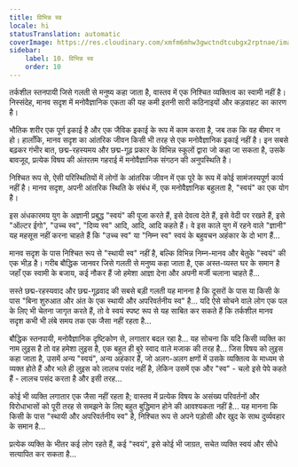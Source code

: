 ```yaml
---
title: विभिन्न स्व
locale: hi
statusTranslation: automatic
coverImage: https://res.cloudinary.com/xmfm6mhw3gwctndtcubgx2rptnae/image/upload/v1740468922/small_cover_tratado_de_psicologia_revolucionaria_a4c0dca4e0.webp
sidebar:
    label: 10. विभिन्न स्व
    order: 10
---
```

तर्कशील स्तनपायी जिसे गलती से मनुष्य कहा जाता है, वास्तव में एक निश्चित व्यक्तित्व का स्वामी नहीं है। निस्संदेह, मानव सदृश में मनोवैज्ञानिक एकता की यह कमी इतनी सारी कठिनाइयों और कड़वाहट का कारण है।

भौतिक शरीर एक पूर्ण इकाई है और एक जैविक इकाई के रूप में काम करता है, जब तक कि वह बीमार न हो। हालाँकि, मानव सदृश का आंतरिक जीवन किसी भी तरह से एक मनोवैज्ञानिक इकाई नहीं है। इन सबसे बढ़कर गंभीर बात, छद्म-रहस्यमय और छद्म-गूढ़ प्रकार के विभिन्न स्कूलों द्वारा जो कहा जा सकता है, उसके बावजूद, प्रत्येक विषय की अंतरतम गहराई में मनोवैज्ञानिक संगठन की अनुपस्थिति है।

निश्चित रूप से, ऐसी परिस्थितियों में लोगों के आंतरिक जीवन में एक पूरे के रूप में कोई सामंजस्यपूर्ण कार्य नहीं है। मानव सदृश, अपनी आंतरिक स्थिति के संबंध में, एक मनोवैज्ञानिक बहुलता है, "स्वयं" का एक योग है।

इस अंधकारमय युग के अज्ञानी प्रबुद्ध "स्वयं" की पूजा करते हैं, इसे देवत्व देते हैं, इसे वेदी पर रखते हैं, इसे "ऑल्टर ईगो", "उच्च स्व", "दिव्य स्व" आदि, आदि, आदि कहते हैं। वे इस काले युग में रहने वाले "ज्ञानी" यह महसूस नहीं करना चाहते हैं कि "उच्च स्व" या "निम्न स्व" स्वयं के बहुवचन अहंकार के दो भाग हैं...

मानव सदृश के पास निश्चित रूप से "स्थायी स्व" नहीं है, बल्कि विभिन्न निम्न-मानव और बेतुके "स्वयं" की एक भीड़ है। गरीब बौद्धिक जानवर जिसे गलती से मनुष्य कहा जाता है, एक अस्त-व्यस्त घर के समान है जहाँ एक स्वामी के बजाय, कई नौकर हैं जो हमेशा आज्ञा देना और अपनी मर्जी चलाना चाहते हैं...

सस्ते छद्म-रहस्यवाद और छद्म-गूढ़वाद की सबसे बड़ी गलती यह मानना है कि दूसरों के पास या किसी के पास "बिना शुरुआत और अंत के एक स्थायी और अपरिवर्तनीय स्व" है... यदि ऐसे सोचने वाले लोग एक पल के लिए भी चेतना जागृत करते हैं, तो वे स्वयं स्पष्ट रूप से यह साबित कर सकते हैं कि तर्कशील मानव सदृश कभी भी लंबे समय तक एक जैसा नहीं रहता है...

बौद्धिक स्तनपायी, मनोवैज्ञानिक दृष्टिकोण से, लगातार बदल रहा है... यह सोचना कि यदि किसी व्यक्ति का नाम लुइस है तो वह हमेशा लुइस है, एक बहुत ही बुरे स्वाद वाले मजाक की तरह है... जिस विषय को लुइस कहा जाता है, उसमें अन्य "स्वयं", अन्य अहंकार हैं, जो अलग-अलग क्षणों में उसके व्यक्तित्व के माध्यम से व्यक्त होते हैं और भले ही लुइस को लालच पसंद नहीं है, लेकिन उसमें एक और "स्व" - चलो इसे पेपे कहते हैं - लालच पसंद करता है और इसी तरह...

कोई भी व्यक्ति लगातार एक जैसा नहीं रहता है; वास्तव में प्रत्येक विषय के असंख्य परिवर्तनों और विरोधाभासों को पूरी तरह से समझने के लिए बहुत बुद्धिमान होने की आवश्यकता नहीं है... यह मानना ​​कि किसी के पास "स्थायी और अपरिवर्तनीय स्व" है, निश्चित रूप से अपने पड़ोसी और खुद के साथ दुर्व्यवहार के समान है...

प्रत्येक व्यक्ति के भीतर कई लोग रहते हैं, कई "स्वयं", इसे कोई भी जाग्रत, सचेत व्यक्ति स्वयं और सीधे सत्यापित कर सकता है...

